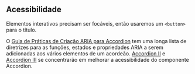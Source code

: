 ## Acessibilidade

Elementos interativos precisam ser focáveis, então usaremos um `<button>` para o título.

O [Guia de Práticas de Criação ARIA para Accordion](https://www.w3.org/WAI/ARIA/apg/patterns/accordion) tem uma longa lista de diretrizes para as funções, estados e propriedades ARIA a serem adicionadas aos vários elementos de um acordeão. [Accordion II](/questions/user-interface/accordion-ii) e [Accordion III](/questions/user-interface/accordion-iii) se concentrarão em melhorar a acessibilidade do componente Accordion.
